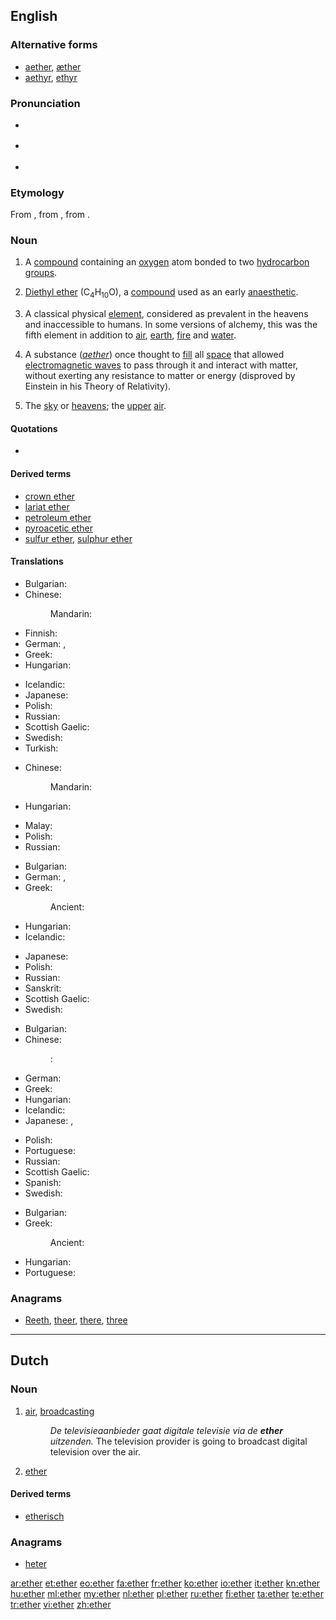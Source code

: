 {{also|Ether}}
==English==
{{wikipedia}}

===Alternative forms===
* [[aether]], [[æther]] {{qualifier|former British spellings}}
* [[aethyr]], [[ethyr]] {{qualifier|archaic spellings}}

===Pronunciation===
* {{a|UK}} {{IPA|/ˈiːθə/}}
* {{a|US}} {{IPA|/ˈiː.θɚ/}}
* {{audio|en-us-ether.ogg|Audio (US)}}
: {{rhymes|iːθə(r)}}

===Etymology===
From {{etyl|la}} {{term|aether||the upper pure, bright air|lang=la}}, from {{etyl|grc}} {{term|sc=polytonic|αἰθήρ|tr=aithēr||upper air|lang=grc}}, from {{term|sc=polytonic|αἴθω|tr=aithō||I burn, shine|lang=grc}}.

===Noun===
{{en-noun|s|-}}

# {{organic compound|countable}} A [[compound]] containing an [[oxygen]] atom bonded to two [[hydrocarbon]] [[group]]s.
# {{organic compound|uncountable}} [[diethyl ether|Diethyl ether]] (C<sub>4</sub>H<sub>10</sub>O), a [[compound]] used as an early [[anaesthetic]].
# {{context|ancient philosophy|and|alchemy|uncountable}} A classical physical [[element]], considered as prevalent in the heavens and inaccessible to humans. In some versions of alchemy, this was the fifth element in addition to [[air]], [[earth]], [[fire]] and [[water]].
# {{archaic|physics|uncountable}} A substance (''[[aether]]'') once thought to [[fill]] all [[space]] that allowed [[electromagnetic wave]]s to pass through it and interact with matter, without exerting any resistance to matter or energy (disproved by Einstein in his Theory of Relativity).
# {{poetic|_|or|_|literary}} The [[sky]] or [[heavens]]; the [[upper]] [[air]].

====Quotations====
* {{seeCites}}

====Derived terms====
* [[crown ether]]
* [[lariat ether]]
* [[petroleum ether]]
* [[pyroacetic ether]]
* [[sulfur ether]], [[sulphur ether]]

====Translations====
{{trans-top|organic chemistry: a compound containing an oxygen atom bonded to two hydrocarbon groups}}
* Bulgarian: {{t+|bg|етер|m|sc=Cyrl}}
* Chinese:
*: Mandarin: {{t|cmn|醚|tr=mí|sc=Hani}}
* Finnish: {{t+|fi|eetteri}}
* German: {{t+|de|Äther|m}}, {{t+|de|Ether|m}}
* Greek: {{t+|el|αιθέρας|m|tr=aithéras}}
* Hungarian: {{t+|hu|éter}}
{{trans-mid}}
* Icelandic: {{t+|is|ljósvaki|m}}
* Japanese: {{t-|ja|エーテル|tr=ēteru}}
* Polish: {{t+|pl|eter|m}}
* Russian: {{t+|ru|эфир|m|tr=efír}}
* Scottish Gaelic: {{t-|gd|adhar fìnealta|m}}
* Swedish: {{t+|sv|eter|c}}
* Turkish: {{t+|tr|eter}}
{{trans-bottom}}

{{trans-top|organic chemistry: diethyl ether, C<sub>4</sub>H<sub>10</sub>O}}
* Chinese:
*: Mandarin: {{t|cmn|乙醚|tr=yǐmí|sc=Hani}}
* Hungarian: {{t+|hu|éter}}
{{trans-mid}}
* Malay: {{t-|ms|eter}}
* Polish: {{t+|pl|eter|m}}
* Russian: {{t+|ru|эфир|m|tr=efír}}
{{trans-bottom}}

{{trans-top|the fifth classic physical element}}
* Bulgarian: {{t+|bg|етер|m|sc=Cyrl}}
* German: {{t+|de|Äther|m}}, {{t+|de|Ether|m}}
* Greek: {{t+|el|αιθέρας|m|tr=aithéras}}
*: Ancient: {{tø|grc|αἰθήρ|m|tr=aithēr|sc=polytonic}}
* Hungarian: {{t+|hu|éter}}
* Icelandic: {{t+|is|ljósvaki|m}}
{{trans-mid}}
* Japanese: {{t-|ja|エーテル|tr=ēteru}}
* Polish: {{t+|pl|eter|m}}
* Russian: {{t+|ru|эфир|m|tr=efír}}
* Sanskrit: {{t-|sa|आकाश|m|tr=ākāśa|sc=Deva}}
* Scottish Gaelic: {{t-|gd|adhar fìnealta|m}}
* Swedish: {{t+|sv|eter|c}}
{{trans-bottom}}

{{trans-top|archaic: space filling substance}}
* Bulgarian: {{t+|bg|етер|m|sc=Cyrl}}
* Chinese:
*: {{ttbc|cmn}}: {{t|cmn|以太|sc=Hani}}
* German: {{t+|de|Äther|m}}
* Greek: {{t+|el|αιθέρας|m|tr=aithéras}}
* Hungarian: {{t+|hu|éter}}
* Icelandic: {{t+|is|ljósvaki|m}}
* Japanese: {{t-|ja|エーテル|tr=ēteru}}, {{t-|ja|イーサー|tr=īsā}}
{{trans-mid}}
* Polish: {{t+|pl|eter|m}}
* Portuguese: {{t+|pt|éter|m}}
* Russian: {{t+|ru|эфир|m|tr=efír}}
* Scottish Gaelic: {{t-|gd|adhar fìnealta|m}}
* Spanish: {{t-|es|éter|m}}
* Swedish: {{t+|sv|eter|c}}
{{trans-bottom}}

{{trans-top|poetic and literary: the sky or heavens; the upper air}}
* Bulgarian: {{t+|bg|ефир|m|sc=Cyrl}}
* Greek:
*: Ancient: {{tø|grc|αἰθήρ|m|tr=aithēr|sc=polytonic}}
{{trans-mid}}
* Hungarian: {{t+|hu|éter}}
* Portuguese: {{t+|pt|éter|m}}
{{trans-bottom}}

===Anagrams===
* [[Reeth#English|Reeth]], [[theer#English|theer]], [[there#English|there]], [[three#English|three]]

----

==Dutch==

===Noun===
{{nl-noun|m|ethers}}

# {{context|broadcasting|lang=nl}} [[air]], [[broadcasting]]
#: ''De televisieaanbieder gaat digitale televisie via de '''ether''' uitzenden.'' The television provider is going to broadcast digital television over the air.
# [[#English|ether]]

====Derived terms====
* [[etherisch]]

===Anagrams===
* [[heter#Dutch|heter]]

[[ar:ether]]
[[et:ether]]
[[eo:ether]]
[[fa:ether]]
[[fr:ether]]
[[ko:ether]]
[[io:ether]]
[[it:ether]]
[[kn:ether]]
[[hu:ether]]
[[ml:ether]]
[[my:ether]]
[[nl:ether]]
[[pl:ether]]
[[ru:ether]]
[[fi:ether]]
[[ta:ether]]
[[te:ether]]
[[tr:ether]]
[[vi:ether]]
[[zh:ether]]
